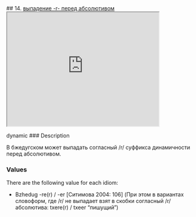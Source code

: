 ## 14. <a href =  'https://agricolamz.github.io/The_Circassian_Isoglosses_Database/14.html'>выпадение -r- перед абсолютивом</a><div class='box'><iframe src='https://agricolamz.github.io/The_Circassian_Isoglosses_Database/14.html' width = '400px' height = '300px'></iframe></div>dynamic
### Description

В бжедугском может выпадать согласный /r/ суффикса динамичности перед абсолютивом.

### Values
There are the following value for each idiom:

* Bzhedug  -re(r) / -er [Ситимова 2004: 106] (При этом в вариантах словоформ, где /r/ не выпадает взят в скобки согласный /r/ абсолютива: txere(r) / txeer "пишущий")

